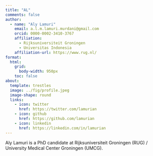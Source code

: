 ```yaml
---
title: "AL"
comments: false
author:
  - name: "Aly Lamuri"
    email: a.l.m.lamuri.murdani@gmail.com
    orcid: 0000-0002-3410-3767
    affiliation:
      - Rijksuniversiteit Groningen
      - Universitas Indonesia
    affiliation-url: https://www.rug.nl/
format:
  html:
    grid:
      body-width: 950px
    toc: false
about:
  template: trestles
  image: ../fig/profile.jpeg
  image-shape: round
  links:
    - icon: twitter
      href: https://twitter.com/lamurian
    - icon: github
      href: https://github.com/lamurian
    - icon: linkedin
      href: https://linkedin.com/in/lamurian
---
```


:::{.content-hidden}
Aly Lamuri is a PhD candidate at Rijksuniversiteit Groningen (RUG) / University Medical Center Groningen (UMCG).
:::
